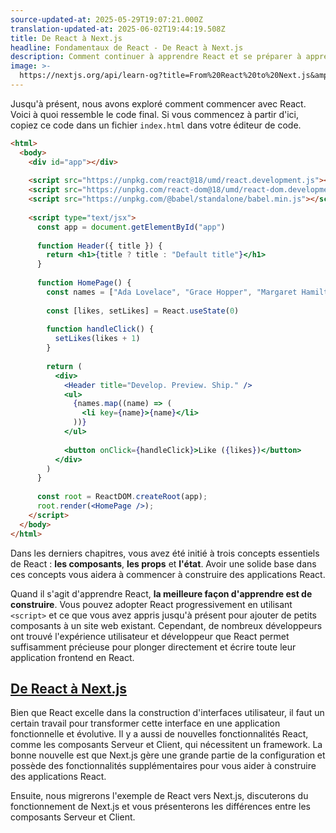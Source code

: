 ```yaml
---
source-updated-at: 2025-05-29T19:07:21.000Z
translation-updated-at: 2025-06-02T19:44:19.508Z
title: De React à Next.js
headline: Fondamentaux de React - De React à Next.js
description: Comment continuer à apprendre React et se préparer à apprendre Next.js.
image: >-
  https://nextjs.org/api/learn-og?title=From%20React%20to%20Next.js&amp;chapter=8
---
```


Jusqu'à présent, nous avons exploré comment commencer avec React. Voici à quoi ressemble le code final. Si vous commencez à partir d'ici, copiez ce code dans un fichier `index.html` dans votre éditeur de code.

```html filename="index.html"
<html>
  <body>
    <div id="app"></div>
 
    <script src="https://unpkg.com/react@18/umd/react.development.js"></script>
    <script src="https://unpkg.com/react-dom@18/umd/react-dom.development.js"></script>
    <script src="https://unpkg.com/@babel/standalone/babel.min.js"></script>
 
    <script type="text/jsx">
      const app = document.getElementById("app")
 
      function Header({ title }) {
        return <h1>{title ? title : "Default title"}</h1>
      }
 
      function HomePage() {
        const names = ["Ada Lovelace", "Grace Hopper", "Margaret Hamilton"]
 
        const [likes, setLikes] = React.useState(0)
 
        function handleClick() {
          setLikes(likes + 1)
        }
 
        return (
          <div>
            <Header title="Develop. Preview. Ship." />
            <ul>
              {names.map((name) => (
                <li key={name}>{name}</li>
              ))}
            </ul>
 
            <button onClick={handleClick}>Like ({likes})</button>
          </div>
        )
      }
 
      const root = ReactDOM.createRoot(app);
      root.render(<HomePage />);
    </script>
  </body>
</html>
```

Dans les derniers chapitres, vous avez été initié à trois concepts essentiels de React : **les composants**, **les props** et **l'état**. Avoir une solide base dans ces concepts vous aidera à commencer à construire des applications React.

Quand il s'agit d'apprendre React, **la meilleure façon d'apprendre est de construire**. Vous pouvez adopter React progressivement en utilisant `<script>` et ce que vous avez appris jusqu'à présent pour ajouter de petits composants à un site web existant. Cependant, de nombreux développeurs ont trouvé l'expérience utilisateur et développeur que React permet suffisamment précieuse pour plonger directement et écrire toute leur application frontend en React.

[De React à Next.js](#de-react-à-nextjs)
----------------------------------------------

Bien que React excelle dans la construction d'interfaces utilisateur, il faut un certain travail pour transformer cette interface en une application fonctionnelle et évolutive. Il y a aussi de nouvelles fonctionnalités React, comme les composants Serveur et Client, qui nécessitent un framework. La bonne nouvelle est que Next.js gère une grande partie de la configuration et possède des fonctionnalités supplémentaires pour vous aider à construire des applications React.

Ensuite, nous migrerons l'exemple de React vers Next.js, discuterons du fonctionnement de Next.js et vous présenterons les différences entre les composants Serveur et Client.